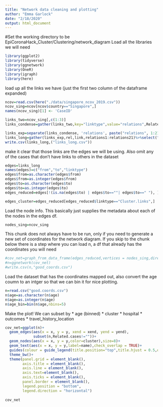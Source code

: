 ```yaml
---
title: "Network data cleaning and plotting"
author: "Emma Garlock"
date: "2/18/2020"
output: html_document
---
```


#Set the working directory to be EpiCoronaHack_Cluster/Clustering/network_diagram
Load all the libraries we will need 
```r
library(ggplot2)
library(tidyverse)
library(ggnetwork)
library(OneR)
library(igraph)
library(here)
```

load up all the links we have (just the first two column of the dataframe expanded)
```r
ncov=read.csv(here("./data/singapore_ncov_2019.csv"))
ncov_sing=ncov[ncov$country=="Singapore",]
names(ncov_sing)[1] <- 'CaseID'
```

```r
links_two=ncov_sing[,c(1:3)]
links_condense=gather(links_two,key="linktype",value="relations",Related.cases:Cluster.links)
```

```r
links_exp=separate(links_condense, 'relations', paste("relations", 1:21, sep=""), sep=",", extra="drop")
links_long=gather(links_exp,rel,link,relations1:relations21)%>%select("CaseID","link","linktype")
write.csv(links_long,("links_long.csv"))
```
make it clear that those links are the edges we will be using. Also omit any of the cases that don't have  links to others in the dataset 
```r
edges=links_long
names(edges)=c("from","to","linktype")
edges$from=as.character(edges$from)
edges$from=as.integer(edges$from)
edges$to=as.character(edges$to)
edges$to=as.integer(edges$to)
edges_reduced=edges[!(is.na(edges$to) | edges$to==""| edges$to==" "), ]

edges_cluster=edges_reduced[edges_reduced$linktype=="Cluster.links",]
```

Load the node info. This basically just supplies the metadata about each of the nodes in the edges df. 
```r
nodes_sing=ncov_sing
```
This chunk does not always have to be run, only if you need to generate a new set of coordinates for the network diagram. If you skip to the chunk below there is a step where you can load n, a df that already has the coordinates you will need 
```r
#cov_net=graph_from_data_frame(edges_reduced,vertices = nodes_sing,directed=TRUE)
#n=ggnetwork(cov_net)
#write.csv(n,"good_coords.csv")
```

Load the dataset that has the coordinates mapped out, also convert the age coumn to an intger so that we can bin it for nice plotting.
```r
n=read.csv("good.coords.csv")
n$age=as.character(n$age)
n$age=as.integer(n$age)
n$age_bin=bin(n$age,nbins=5)
```
Make the plot! 
We can subset by 
* age (binned)
* cluster 
* hospital 
* outcomes 
* travel_history_location 
```r

cov_net=ggplot(n)+
  geom_edges(aes(x = x, y = y, xend = xend, yend = yend),
             subset(n,Related.cases!=""))+
  geom_nodes(aes(x = x, y = y,color=cluster),size=8)+
  geom_text(aes(x = x, y = y,label=name),check_overlap = TRUE)+
  guides(colour = guide_legend(title.position="top",title.hjust = 0.5,override.aes = list(size=3)))+
  theme_bw()+
  theme(panel.grid = element_blank(),
        axis.title = element_blank(),
        axis.line = element_blank(),
        axis.text=element_blank(),
        axis.ticks = element_blank(),
        panel.border = element_blank(),
        legend.position = "bottom",
        legend.direction = "horizontal")
 
cov_net

```



